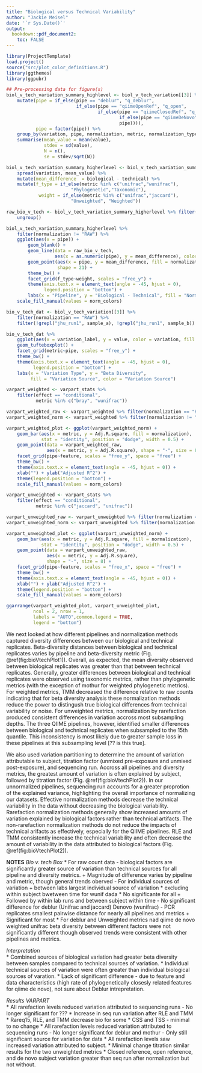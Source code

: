 ```yaml
---
title: "Biological versus Technical Variability"
author: "Jackie Meisel"
date: '`r Sys.Date()`'
output:
  bookdown::pdf_document2: 
    toc: FALSE
---
```

<!-- differences between beta diversity metrics  -->
<!--
Biological versus technical variation results section, comparison of pairwise distances between biological and technical replicates and partitioning total variation into biological and technical components. 
-->

```r
library(ProjectTemplate)
load.project()
source("src/plot_color_definitions.R")
library(ggthemes)
library(ggpubr)
```



```r
## Pre-processing data for figure(s)
biol_v_tech_variation_summary_highlevel <- biol_v_tech_variation[[3]] %>%  
    mutate(pipe = if_else(pipe == "deblur", "q_deblur", 
                          if_else(pipe == "qiimeOpenRef", "q_open", 
                                  if_else(pipe == "qiimeClosedRef", "q_closed",
                                          if_else(pipe == "qiimeDeNovo", "q_denovo",
                                          pipe)))),
           pipe = factor(pipe)) %>%
    group_by(variation, pipe, normalization, metric, normalization_type) %>%
    summarise(mean_value = mean(value), 
              stdev = sd(value), 
              N = n(), 
              se = stdev/sqrt(N))

biol_v_tech_variation_summary_higherlevel <- biol_v_tech_variation_summary_highlevel[, 1:6] %>%
    spread(variation, mean_value) %>%
    mutate(mean_difference  = biological - technical) %>% 
    mutate(f_type = if_else(metric %in% c("unifrac","wunifrac"), 
                        "Phylogenetic","Taxonomic"),
            weight = if_else(metric %in% c("unifrac","jaccard"),
                        "Unweighted", "Weighted")) 

```


```r

raw_bio_v_tech <- biol_v_tech_variation_summary_higherlevel %>% filter(normalization == "RAW") %>% 
    ungroup() 

biol_v_tech_variation_summary_higherlevel %>% 
    filter(normalization != "RAW") %>% 
    ggplot(aes(x = pipe)) + 
        geom_blank() + 
        geom_line(data = raw_bio_v_tech, 
                  aes(x = as.numeric(pipe), y = mean_difference), color = "grey60") + 
        geom_point(aes(x = pipe, y = mean_difference, fill = normalization),
                   shape = 21) + 
        theme_bw() + 
        facet_grid(f_type~weight, scales = "free_y") + 
        theme(axis.text.x = element_text(angle = -45, hjust = 0),
              legend.position = "bottom") + 
        labs(x = "Pipeline", y = "Biological - Technical", fill = "Normalization") +
    scale_fill_manual(values = norm_colors)

```


```r
bio_v_tech_dat <- biol_v_tech_variation[[3]] %>% 
    filter(normalization == "RAW") %>% 
    filter(!grepl("jhu_run1", sample_a), !grepl("jhu_run1", sample_b))

bio_v_tech_dat %>% 
    ggplot(aes(x = variation_label, y = value, color = variation, fill = variation)) + 
    geom_tufteboxplot() + 
    facet_grid(metric~pipe, scales = "free_y") + 
    theme_bw() + 
    theme(axis.text.x = element_text(angle = -45, hjust = 0), 
          legend.position = "bottom") + 
    labs(x = "Variation Type", y = "Beta Diversity", 
         fill = "Variation Source", color = "Variation Source")

```

```r
varpart_weighted <- varpart_stats %>% 
    filter(effect == "conditional", 
           metric %in% c("bray", "wunifrac"))

varpart_weighted_raw <- varpart_weighted %>% filter(normalization == "RAW")
varpart_weighted_norm <- varpart_weighted %>% filter(normalization != "RAW")

varpart_weighted_plot <- ggplot(varpart_weighted_norm) +
    geom_bar(aes(x = metric, y = Adj.R.square, fill = normalization),
             stat = "identity", position = "dodge", width = 0.5) +
    geom_point(data = varpart_weighted_raw,
               aes(x = metric, y = Adj.R.square), shape = "-", size = 8) +
    facet_grid(pipe~feature, scales = "free_y", space = "free") +
    theme_bw() +
    theme(axis.text.x = element_text(angle = -45, hjust = 0)) +
    xlab("") + ylab("Adjusted R^2") +
    theme(legend.position = "bottom") + 
    scale_fill_manual(values = norm_colors) 

varpart_unweighted <- varpart_stats %>% 
    filter(effect == "conditional", 
           metric %in% c("jaccard", "unifrac"))

varpart_unweighted_raw <- varpart_unweighted %>% filter(normalization == "RAW")
varpart_unweighted_norm <- varpart_unweighted %>% filter(normalization != "RAW")

varpart_unweighted_plot <- ggplot(varpart_unweighted_norm) +
    geom_bar(aes(x = metric, y = Adj.R.square, fill = normalization),
             stat = "identity", position = "dodge", width = 0.5) +
    geom_point(data = varpart_unweighted_raw,
               aes(x = metric, y = Adj.R.square), 
               shape = "-", size = 8) +
    facet_grid(pipe~feature, scales = "free_x", space = "free") +
    theme_bw() +
    theme(axis.text.x = element_text(angle = -45, hjust = 0)) +
    xlab("") + ylab("Adjusted R^2") +
    theme(legend.position = "bottom") + 
    scale_fill_manual(values = norm_colors) 

ggarrange(varpart_weighted_plot, varpart_unweighted_plot, 
          ncol = 2, nrow = 1,
          labels = "AUTO",common.legend = TRUE,
          legend = "bottom")
``` 

We next looked at how different pipelines and normalization methods captured diversity differences between our biological and technical replicates. 
Beta-diversity distances between biological and technical replicates varies by pipeline and beta-diversity metric (Fig. \@ref(fig:bioVtechPlot1)). 
Overall, as expected, the mean diversity observed between biological replicates was greater than that between technical replicates. 
Generally, greater differences between biological and technical replicates were observed using taxonomic metrics, rather than phylogenetic metrics (with the exception of mothur for weighted phylogenetic metrics).
For weighted metrics, TMM decreased the difference relative to raw counts indicating that for beta diversity analysis these normalization methods reduce the power to distingush true biological differences from technical variability or noise. 
For unweighted metrics, normalization by rarefaction produced consistent differences in variation accross most subsampling depths. 
The three QIIME pipelines, however, identified smaller differences between biological and technical replicates when subsampled to the 15th quantile. 
This inconsistency is most likely due to greater sample loss in these pipelines at this subsampling level [?? is this true]. 

We also used variation partitioning to determine the amount of variation attributable to subject, titration factor (unmixed pre-exposure and unmixed post-exposure), and sequencing run. 
Accross all pipelines and diversity metrics, the greatest amount of variation is often explained by subject, followed by titration factor (Fig. \@ref(fig:bioVtechPlot2)). 
In our unnormalized pipelines, sequencing run accounts for a greater proprotion of the explained variance, highlighting the overall importance of normalizing our datasets. 
Effective normalization methods decrease the technical variability in the data without decreasing the biological variability. 
Rarefaction normalization methods generally show increased amounts of variation explained by biological factors rather than technical artifacts. 
The non-rarefaction normalization methods do not reduce the impacts of technical arifacts as effectively, especially for the QIIME pipelines. 
RLE and TMM consistently increase the technical variability and often decrease the amount of variability in the data attributed to biological factors (Fig. \@ref(fig:bioVtechPlot2)).  


__NOTES__
_Bio v. tech Box_
*  For raw count data
    - biological factors are significantly greater source of variation than technical sources for all pipeline and diversity metrics. 
        + Magnitude of difference varies by pipeline and metric, though general trends oberved
    - For individual sources of variation
        + between labs largest individual source of variation 
            * excluding within subject bwetween time for wunif dada 
            * No significante for all 
        + Followed by within lab runs and between subject within time 
            - No significant difference for deblur (Unifrac and jaccard) Denovo (wunifrac)
    - PCR replicates smallest pairwise distance for nearly all pipelines and metrics
        + Significant for most 
* For deblur and Unweighted metrics nad qiime de novo weighted unifrac beta diversity between different factors were not significantly different though observed trends were consistent with other pipelines and metrics. 

_Interpretation_   
* Combined sources of biological variation had greater beta diversity between samples compared to technical sources of variation.
* Individual technical sources of variation were often greater than individual biological sources of varation. 
* Lack of significant difference - due to feature and data characteristics (high rate of phylogenetically closesly related features for qiime de novo), not sure about Deblur intrepretation. 

_Results VARPART_   
* All rarefaction levels reduced variation attributed to sequencing runs
    - No longer significant for ??? 
* Increase in seq run variation after RLE and TMM
* Rareq15, RLE, and TMM decrease bio for some
* CSS and TSS - minimal to no change 
* All rarefaction levels reduced variation attributed to sequencing runs
    - No longer significant for deblur and mothur 
    - Only still significant source for variation for data
* All rarefaction levels saw increased variation attributed to subject.
* Minimal change titration 
similar results for the two unweighted metrics
* Closed reference, open reference, and de novo subject variation greater than seq run after normalization but not without. 